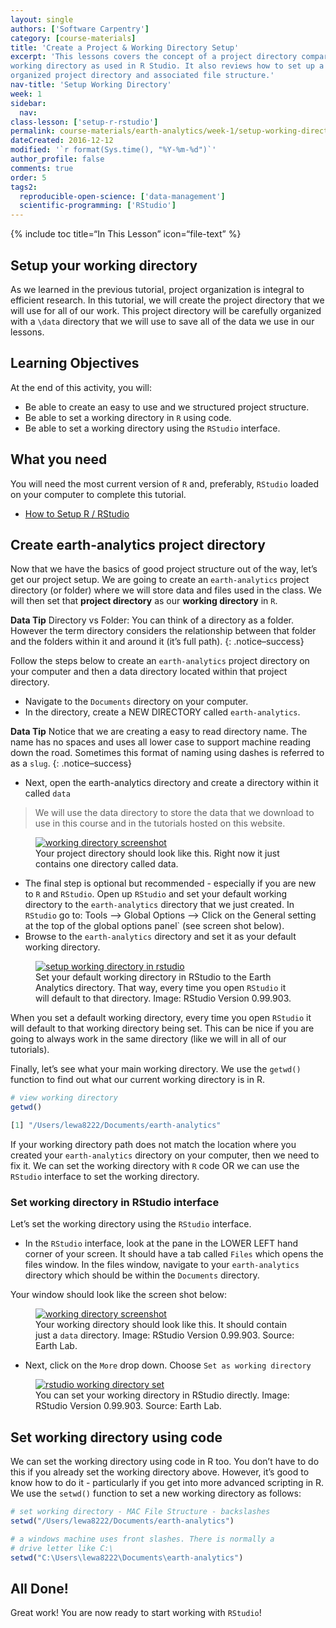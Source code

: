 ```yaml
---
layout: single
authors: ['Software Carpentry']
category: [course-materials]
title: 'Create a Project & Working Directory Setup'
excerpt: 'This lessons covers the concept of a project directory compared to a
working directory as used in R Studio. It also reviews how to set up a clearly
organized project directory and associated file structure.'
nav-title: 'Setup Working Directory'
week: 1
sidebar:
  nav:
class-lesson: ['setup-r-rstudio']
permalink: course-materials/earth-analytics/week-1/setup-working-directory/
dateCreated: 2016-12-12
modified: '`r format(Sys.time(), "%Y-%m-%d")`'
author_profile: false
comments: true
order: 5
tags2:
  reproducible-open-science: ['data-management']
  scientific-programming: ['RStudio']
---
```

{% include toc title="In This Lesson" icon="file-text" %}


## Setup your working directory

As we learned in the previous tutorial, project organization is integral to
efficient research. In this tutorial, we will create the project directory that
we will use for all of our work. This project directory will be carefully
organized with a `\data` directory that we will use to save all of the data we
use in our lessons.

<div class='notice--success' markdown="1">

## <i class="fa fa-graduation-cap" aria-hidden="true"></i> Learning Objectives
At the end of this activity, you will:

* Be able to create an easy to use and we structured project structure.
* Be able to set a working directory in `R` using code.
* Be able to set a working directory using the `RStudio` interface.

## <i class="fa fa-check-square-o fa-2" aria-hidden="true"></i> What you need

You will need the most current version of `R` and, preferably, `RStudio` loaded on
your computer to complete this tutorial.

* [How to Setup R / RStudio](/course-materials/earth-analytics/week-1/setup-r-rstudio/)

</div>


## Create earth-analytics project directory

Now that we have the basics of good project structure out of the way, let's get
our project setup. We are going to create an `earth-analytics` project directory
(or folder) where we will store data and files used in the class. We will then
set that **project directory** as our **working directory** in `R`.

<i class="fa fa-star"></i> **Data Tip** Directory vs Folder: You can think
of a directory as a folder. However the term directory considers the relationship
between that folder and the folders within it and around it (it's full path).
{: .notice--success}

Follow the steps below to create an `earth-analytics` project directory on your
computer and then a data directory located within that project directory.

* Navigate to the `Documents` directory on your computer.
* In the directory, create a NEW DIRECTORY called `earth-analytics`.

<i class="fa fa-star"></i> **Data Tip** Notice that we are creating a easy to
read directory name. The name has no spaces and uses all lower case to support
machine reading down the road. Sometimes this format of naming using dashes is
referred to as a `slug`.
{: .notice--success}

* Next, open the earth-analytics directory and create a directory within it
called `data`

> We will use the data directory to store the data that we download to use in
> this course and in the tutorials hosted on this website.



<figure>
	<a href="{{ site.baseurl }}/images/course-materials/earth-analytics/week-1/setup-r-rstudio/working-dir-os.png">
	<img src="{{ site.baseurl }}/images/course-materials/earth-analytics/week-1/setup-r-rstudio/working-dir-os.png" alt="working directory screenshot"></a>
	<figcaption> Your project directory should look like this. Right now it just
	contains one directory called data.
	</figcaption>
</figure>

* The final step is optional but recommended - especially if you are new to `R`
and `RStudio`. Open up `RStudio` and set your default working directory
to the `earth-analytics` directory that we just created. In `RStudio` go to:
Tools --> Global Options --> Click on the General setting at the top of the global
options panel` (see screen shot below).
* Browse to the `earth-analytics` directory and set it as your default working directory.

<figure>
	<a href="{{ site.baseurl }}/images/course-materials/earth-analytics/week-1/setup-r-rstudio/r-studio-wd-setup.png">
	<img src="{{ site.baseurl }}/images/course-materials/earth-analytics/week-1/setup-r-rstudio/r-studio-wd-setup.png" alt="setup working directory in rstudio"></a>
	<figcaption> Set your default working directory in RStudio to the Earth Analytics
  directory. That way, every time you open `RStudio` it will default to that
  directory. Image: RStudio Version 0.99.903.
	</figcaption>
</figure>

When you set a default working directory, every time you open `RStudio` it will
default to that working directory being set. This can be nice if you are going
to always work in the same directory (like we will in all of our tutorials).

Finally, let's see what your main working directory. We use the  `getwd()` function
to find out what our current working directory is in R.

```r

# view working directory
getwd()

```


```r
[1] "/Users/lewa8222/Documents/earth-analytics"
```

If your working directory path does not match the location where you created your
`earth-analytics` directory on your computer, then we need to fix it. We can
set the working directory with `R` code OR we can use the `RStudio` interface to
set the working directory.

### Set working directory in RStudio interface

Let's set the working directory using the `RStudio` interface.

* In the `RStudio` interface, look at the pane in the LOWER LEFT hand corner of your
screen. It should have a tab called `Files` which opens the files window. In
the files window, navigate to your `earth-analytics` directory which should be
within the `Documents` directory.

Your window should look like the screen shot below:

<figure>
	<a href="{{ site.baseurl }}/images/course-materials/earth-analytics/week-1/setup-r-rstudio/working-directory.png">
	<img src="{{ site.baseurl }}/images/course-materials/earth-analytics/week-1/setup-r-rstudio/working-directory.png" alt="working directory screenshot"></a>
	<figcaption> Your working directory should look like this. It should contain
	just a `data` directory. Image: RStudio Version 0.99.903. Source: Earth Lab.
	</figcaption>
</figure>

* Next, click on the `More` drop down. Choose `Set as working directory`

<figure>
	<a href="{{ site.baseurl }}/images/course-materials/earth-analytics/week-1/setup-r-rstudio/set-working-dir-rstudio.png">
	<img src="{{ site.baseurl }}/images/course-materials/earth-analytics/week-1/setup-r-rstudio/set-working-dir-rstudio.png" alt="rstudio working directory set"></a>
	<figcaption> You can set your working directory in RStudio directly. Image: RStudio Version 0.99.903. Source: Earth Lab.
	</figcaption>
</figure>


## Set working directory using code

We can set the working directory  using code in R too. You don't have to do this
if you already set the working directory above. However, it's good to know how
to do it - particularly if you get into more advanced scripting in R. We use the
 `setwd()` function to set a new working directory as follows:


```r

# set working directory - MAC File Structure - backslashes
setwd("/Users/lewa8222/Documents/earth-analytics")

# a windows machine uses front slashes. There is normally a
# drive letter like C:\
setwd("C:\Users\lewa8222\Documents\earth-analytics")

```

## All Done!
Great work! You are now ready to start working with `RStudio`!
